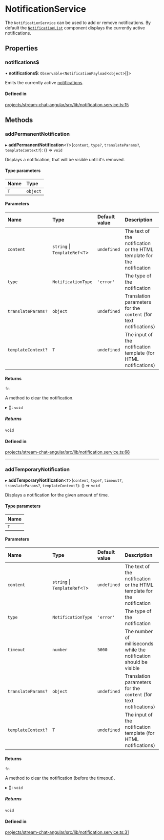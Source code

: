 # NotificationService

The `NotificationService` can be used to add or remove notifications. By default the [`NotificationList`](../components/NotificationListComponent.mdx) component displays the currently active notifications.

## Properties

### notifications$

• **notifications$**: `Observable`<`NotificationPayload`\<`object`\>[]\>

Emits the currently active [notifications](https://github.com/GetStream/stream-chat-angular/blob/master/projects/stream-chat-angular/src/lib/notification.service.ts).

#### Defined in

[projects/stream-chat-angular/src/lib/notification.service.ts:15](https://github.com/GetStream/stream-chat-angular/blob/7b41a2694fc8f1b2c1ec325a4b1ac7faf9d826dd/projects/stream-chat-angular/src/lib/notification.service.ts#L15)

## Methods

### addPermanentNotification

▸ **addPermanentNotification**\<`T`\>(`content`, `type?`, `translateParams?`, `templateContext?`): () => `void`

Displays a notification, that will be visible until it's removed.

#### Type parameters

| Name | Type     |
| :--- | :------- |
| `T`  | `object` |

#### Parameters

| Name               | Type                             | Default value | Description                                                            |
| :----------------- | :------------------------------- | :------------ | :--------------------------------------------------------------------- |
| `content`          | `string` \| `TemplateRef`\<`T`\> | `undefined`   | The text of the notification or the HTML template for the notification |
| `type`             | `NotificationType`               | `'error'`     | The type of the notification                                           |
| `translateParams?` | `object`                         | `undefined`   | Translation parameters for the `content` (for text notifications)      |
| `templateContext?` | `T`                              | `undefined`   | The input of the notification template (for HTML notifications)        |

#### Returns

`fn`

A method to clear the notification.

▸ (): `void`

##### Returns

`void`

#### Defined in

[projects/stream-chat-angular/src/lib/notification.service.ts:68](https://github.com/GetStream/stream-chat-angular/blob/7b41a2694fc8f1b2c1ec325a4b1ac7faf9d826dd/projects/stream-chat-angular/src/lib/notification.service.ts#L68)

---

### addTemporaryNotification

▸ **addTemporaryNotification**\<`T`\>(`content`, `type?`, `timeout?`, `translateParams?`, `templateContext?`): () => `void`

Displays a notification for the given amount of time.

#### Type parameters

| Name |
| :--- |
| `T`  |

#### Parameters

| Name               | Type                             | Default value | Description                                                            |
| :----------------- | :------------------------------- | :------------ | :--------------------------------------------------------------------- |
| `content`          | `string` \| `TemplateRef`\<`T`\> | `undefined`   | The text of the notification or the HTML template for the notification |
| `type`             | `NotificationType`               | `'error'`     | The type of the notification                                           |
| `timeout`          | `number`                         | `5000`        | The number of milliseconds while the notification should be visible    |
| `translateParams?` | `object`                         | `undefined`   | Translation parameters for the `content` (for text notifications)      |
| `templateContext?` | `T`                              | `undefined`   | The input of the notification template (for HTML notifications)        |

#### Returns

`fn`

A method to clear the notification (before the timeout).

▸ (): `void`

##### Returns

`void`

#### Defined in

[projects/stream-chat-angular/src/lib/notification.service.ts:31](https://github.com/GetStream/stream-chat-angular/blob/7b41a2694fc8f1b2c1ec325a4b1ac7faf9d826dd/projects/stream-chat-angular/src/lib/notification.service.ts#L31)
